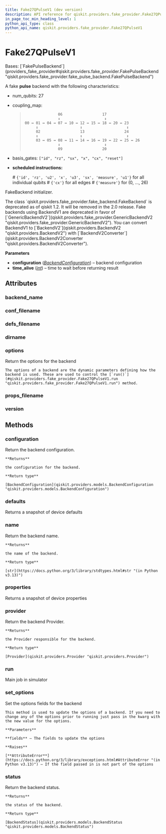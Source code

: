 ```yaml
---
title: Fake27QPulseV1 (dev version)
description: API reference for qiskit.providers.fake_provider.Fake27QPulseV1 in the dev version of qiskit
in_page_toc_min_heading_level: 1
python_api_type: class
python_api_name: qiskit.providers.fake_provider.Fake27QPulseV1
---
```


# Fake27QPulseV1

<Class id="qiskit.providers.fake_provider.Fake27QPulseV1" isDedicatedPage={true} github="https://github.com/Qiskit/qiskit/tree/main/qiskit/providers/fake_provider/backends_v1/fake_27q_pulse/fake_27q_pulse_v1.py#L21-L50" signature="qiskit.providers.fake_provider.Fake27QPulseV1" modifiers="class">
  Bases: [`FakePulseBackend`](providers_fake_provider#qiskit.providers.fake_provider.FakePulseBackend "qiskit.providers.fake_provider.fake_pulse_backend.FakePulseBackend")

  A fake **pulse** backend with the following characteristics:

  *   num\_qubits: 27

  *   coupling\_map:

      > ```text
      >                06                  17
      >                ↕                    ↕
      > 00 ↔ 01 ↔ 04 ↔ 07 ↔ 10 ↔ 12 ↔ 15 ↔ 18 ↔ 20 ↔ 23
      >      ↕                   ↕                    ↕
      >      02                  13                  24
      >      ↕                   ↕                    ↕
      >      03 ↔ 05 ↔ 08 ↔ 11 ↔ 14 ↔ 16 ↔ 19 ↔ 22 ↔ 25 ↔ 26
      >                ↕                    ↕
      >                09                  20
      > ```

  *   basis\_gates: `["id", "rz", "sx", "x", "cx", "reset"]`

  *   **scheduled instructions:**

      \# `{'id', 'rz', 'u2', 'x', 'u3', 'sx', 'measure', 'u1'}` for all individual qubits # `{'cx'}` for all edges # `{'measure'}` for (0, …, 26)

  FakeBackend initializer.

  <Admonition title="Deprecated since version 1.2" type="danger">
    The class `qiskit.providers.fake_provider.fake_backend.FakeBackend` is deprecated as of qiskit 1.2. It will be removed in the 2.0 release. Fake backends using BackendV1 are deprecated in favor of [`GenericBackendV2`](qiskit.providers.fake_provider.GenericBackendV2 "qiskit.providers.fake_provider.GenericBackendV2"). You can convert BackendV1 to [`BackendV2`](qiskit.providers.BackendV2 "qiskit.providers.BackendV2") with [`BackendV2Converter`](qiskit.providers.BackendV2Converter "qiskit.providers.BackendV2Converter").
  </Admonition>

  **Parameters**

  *   **configuration** ([*BackendConfiguration*](qiskit.providers.models.BackendConfiguration "qiskit.providers.models.BackendConfiguration")) – backend configuration
  *   **time\_alive** ([*int*](https://docs.python.org/3/library/functions.html#int "(in Python v3.13)")) – time to wait before returning result

  ## Attributes

  ### backend\_name

  <Attribute id="qiskit.providers.fake_provider.Fake27QPulseV1.backend_name" attributeValue="'fake_27q_pulse_v1'" />

  ### conf\_filename

  <Attribute id="qiskit.providers.fake_provider.Fake27QPulseV1.conf_filename" attributeValue="'conf_hanoi.json'" />

  ### defs\_filename

  <Attribute id="qiskit.providers.fake_provider.Fake27QPulseV1.defs_filename" attributeValue="'defs_hanoi.json'" />

  ### dirname

  <Attribute id="qiskit.providers.fake_provider.Fake27QPulseV1.dirname" attributeValue="'/home/runner/work/qiskit/qiskit/.tox/docs/lib/python3.9/site-packages/qiskit/providers/fake_provider/backends_v1/fake_27q_pulse'" />

  ### options

  <Attribute id="qiskit.providers.fake_provider.Fake27QPulseV1.options">
    Return the options for the backend

    The options of a backend are the dynamic parameters defining how the backend is used. These are used to control the [`run()`](#qiskit.providers.fake_provider.Fake27QPulseV1.run "qiskit.providers.fake_provider.Fake27QPulseV1.run") method.
  </Attribute>

  ### props\_filename

  <Attribute id="qiskit.providers.fake_provider.Fake27QPulseV1.props_filename" attributeValue="'props_hanoi.json'" />

  ### version

  <Attribute id="qiskit.providers.fake_provider.Fake27QPulseV1.version" attributeValue="1" />

  ## Methods

  ### configuration

  <Function id="qiskit.providers.fake_provider.Fake27QPulseV1.configuration" github="https://github.com/Qiskit/qiskit/tree/main/qiskit/providers/backend.py#L145-L151" signature="configuration()">
    Return the backend configuration.

    **Returns**

    the configuration for the backend.

    **Return type**

    [BackendConfiguration](qiskit.providers.models.BackendConfiguration "qiskit.providers.models.BackendConfiguration")
  </Function>

  ### defaults

  <Function id="qiskit.providers.fake_provider.Fake27QPulseV1.defaults" github="https://github.com/Qiskit/qiskit/tree/main/qiskit/providers/fake_provider/fake_pulse_backend.py#L32-L39" signature="defaults()">
    Returns a snapshot of device defaults
  </Function>

  ### name

  <Function id="qiskit.providers.fake_provider.Fake27QPulseV1.name" github="https://github.com/Qiskit/qiskit/tree/main/qiskit/providers/backend.py#L184-L190" signature="name()">
    Return the backend name.

    **Returns**

    the name of the backend.

    **Return type**

    [str](https://docs.python.org/3/library/stdtypes.html#str "(in Python v3.13)")
  </Function>

  ### properties

  <Function id="qiskit.providers.fake_provider.Fake27QPulseV1.properties" github="https://github.com/Qiskit/qiskit/tree/main/qiskit/providers/fake_provider/fake_qasm_backend.py#L46-L50" signature="properties()">
    Returns a snapshot of device properties
  </Function>

  ### provider

  <Function id="qiskit.providers.fake_provider.Fake27QPulseV1.provider" github="https://github.com/Qiskit/qiskit/tree/main/qiskit/providers/backend.py#L162-L168" signature="provider()">
    Return the backend Provider.

    **Returns**

    the Provider responsible for the backend.

    **Return type**

    [Provider](qiskit.providers.Provider "qiskit.providers.Provider")
  </Function>

  ### run

  <Function id="qiskit.providers.fake_provider.Fake27QPulseV1.run" github="https://github.com/Qiskit/qiskit/tree/main/qiskit/providers/fake_provider/fake_backend.py#L137-L165" signature="run(run_input, **kwargs)">
    Main job in simulator
  </Function>

  ### set\_options

  <Function id="qiskit.providers.fake_provider.Fake27QPulseV1.set_options" github="https://github.com/Qiskit/qiskit/tree/main/qiskit/providers/backend.py#L126-L143" signature="set_options(**fields)">
    Set the options fields for the backend

    This method is used to update the options of a backend. If you need to change any of the options prior to running just pass in the kwarg with the new value for the options.

    **Parameters**

    **fields** – The fields to update the options

    **Raises**

    [**AttributeError**](https://docs.python.org/3/library/exceptions.html#AttributeError "(in Python v3.13)") – If the field passed in is not part of the options
  </Function>

  ### status

  <Function id="qiskit.providers.fake_provider.Fake27QPulseV1.status" github="https://github.com/Qiskit/qiskit/tree/main/qiskit/providers/backend.py#L170-L182" signature="status()">
    Return the backend status.

    **Returns**

    the status of the backend.

    **Return type**

    [BackendStatus](qiskit.providers.models.BackendStatus "qiskit.providers.models.BackendStatus")
  </Function>
</Class>

